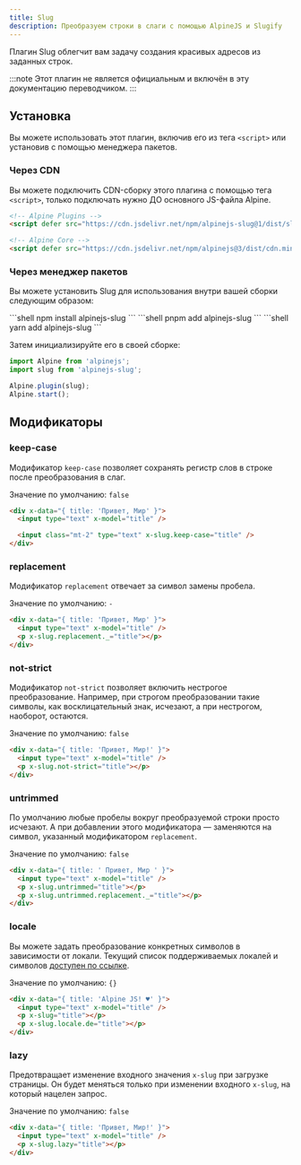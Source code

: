```yaml
---
title: Slug
description: Преобразуем строки в слаги с помощью AlpineJS и Slugify
---
```


Плагин Slug облегчит вам задачу создания красивых адресов из заданных строк.

:::note
    Этот плагин не является официальным и включён в эту документацию переводчиком.
:::

## Установка

Вы можете использовать этот плагин, включив его из тега `<script>` или установив с помощью менеджера пакетов.

### Через CDN

Вы можете подключить CDN-сборку этого плагина с помощью тега `<script>`, только подключать нужно ДО основного JS-файла Alpine.

```html
<!-- Alpine Plugins -->
<script defer src="https://cdn.jsdelivr.net/npm/alpinejs-slug@1/dist/slug.min.js"></script>

<!-- Alpine Core -->
<script defer src="https://cdn.jsdelivr.net/npm/alpinejs@3/dist/cdn.min.js"></script>
```

### Через менеджер пакетов

Вы можете установить Slug для использования внутри вашей сборки следующим образом:


<Tabs>
  <TabItem label="npm">
    ```shell
    npm install alpinejs-slug
    ```
  </TabItem>
  <TabItem label="pnpm">
    ```shell
    pnpm add alpinejs-slug
    ```
  </TabItem>
  <TabItem label="yarn">
    ```shell
    yarn add alpinejs-slug
    ```
  </TabItem>
</Tabs>

Затем инициализируйте его в своей сборке:

```js {2, 4}
import Alpine from 'alpinejs';
import slug from 'alpinejs-slug';

Alpine.plugin(slug);
Alpine.start();
```

## Модификаторы

### keep-case

Модификатор `keep-case` позволяет сохранять регистр слов в строке после преобразования в слаг.

Значение по умолчанию: `false`

```html live "keep-case"
<div x-data="{ title: 'Привет, Мир' }">
  <input type="text" x-model="title" />

  <input class="mt-2" type="text" x-slug.keep-case="title" />
</div>
```

### replacement

Модификатор `replacement` отвечает за символ замены пробела.

Значение по умолчанию: `-`

```html live "replacement"
<div x-data="{ title: 'Привет, Мир' }">
  <input type="text" x-model="title" />
  <p x-slug.replacement._="title"></p>
</div>
```

### not-strict

Модификатор `not-strict` позволяет включить нестрогое преобразование. Например, при строгом преобразовании такие символы, как восклицательный знак, исчезают, а при нестрогом, наоборот, остаются.

Значение по умолчанию: `false`

```html live "not-strict"
<div x-data="{ title: 'Привет, Мир!' }">
  <input type="text" x-model="title" />
  <p x-slug.not-strict="title"></p>
</div>
```

### untrimmed

По умолчанию любые пробелы вокруг преобразуемой строки просто исчезают. А при добавлении этого модификатора — заменяются на символ, указанный модификатором `replacement`.

Значение по умолчанию: `false`

```html live "untrimmed"
<div x-data="{ title: ' Привет, Мир ' }">
  <input type="text" x-model="title" />
  <p x-slug.untrimmed="title"></p>
  <p x-slug.untrimmed.replacement._="title"></p>
</div>
```

### locale

Вы можете задать преобразование конкретных символов в зависимости от локали. Текущий список поддерживаемых локалей и символов [доступен по ссылке](https://github.com/simov/slugify/blob/master/config/locales.json).

Значение по умолчанию: `{}`

```html "locale"
<div x-data="{ title: 'Alpine JS! ♥' }">
  <input type="text" x-model="title" />
  <p x-slug="title"></p>
  <p x-slug.locale.de="title"></p>
</div>
```

### lazy

Предотвращает изменение входного значения `x-slug` при загрузке страницы. Он будет меняться только при изменении входного `x-slug`, на который нацелен запрос.

Значение по умолчанию: `false`

```html live "lazy"
<div x-data="{ title: 'Привет, Мир!' }">
  <input type="text" x-model="title" />
  <p x-slug.lazy="title"></p>
</div>
```
